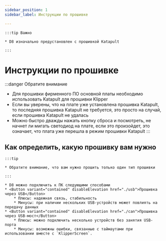 ```yaml
---
sidebar_position: 1
sidebar_label: Инструкции по прошивке

---
```









    :::tip Важно

    * D8 изначально предустановлен с прошивкой Katapult

    :::


# Инструкции по прошивке

:::danger Обратите внимание
* Для прошивки фирменного ПО основной платы необходимо использовать Katapult для прошивки Klipper
* Если вы уверены, что на плате уже установлена прошивка Katapult, то последняя прошивка Katapult не требуется, это просто на случай, если прошивка Katapult не удалась
* Можно быстро дважды нажать кнопку сброса и посмотреть, не начнет ли мигать светодиод на плате, если это произойдет, это означает, что плата уже перешла в режим прошивки Katapult
:::

## Как определить, какую прошивку вам нужно

    :::tip

    * Обратите внимание, что вам нужно прошить только один тип прошивки

    :::
    
    * D8 можно подключить к ПК следующими способами
    * <Button variant="contained" disableElevation href="./usb">Прошивка через USB</Button>
        * Плюсы: надежная связь, стабильность
        * Минусы: при наличии нескольких USB-устройств может повлиять на передачу данных
    * <Button variant="contained" disableElevation href="./can">Прошивка через USB-мост</Button>
        * Плюсы: можно подключить несколько устройств без занятия USB-порта
        * Минусы: возможны ошибки, связанные с таймаутами при использовании вместе с `KlipperScreen`.

